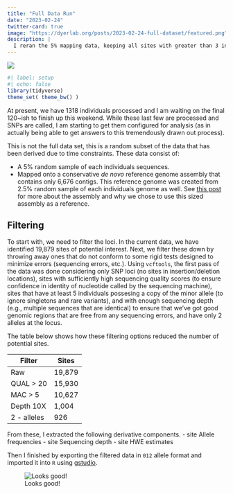 ```yaml
---
title: "Full Data Run"
date: "2023-02-24"
twitter-card: true
image: "https://dyerlab.org/posts/2023-02-24-full-dataset/featured.png"
description: | 
  I reran the 5% mapping data, keeping all sites with greater than 3 individuals in them, through freebayes.  This last SNP calling finished on <tt>Feb 24 10:37:29 EST 2023</tt> yielding a potential of 19,879 identified sites across 1318 individuals.  This includes all the base individuals, all the confiscated individuals, and the extra sampels that were added to the analysis from the western portion of the species range.  There are some samples that did not process correctly, I think I may need to remap these individuals and throw them in with the few smaller singleton sites.  I'll start this today and should be finished by Monday.  However, this is a good start on what we are needing.
---
```


![](featured.png)

```r
#| label: setup
#| echo: false
library(tidyverse)
theme_set( theme_bw() )
```


At present, we have 1318 individuals processed and I am waiting on the final 120~ish to finish up this weekend.  While these last few are processed and SNPs are called, I am starting to get them configured for analysis (as in actually being able to get answers to this tremendously drawn out process).

This is not the full data set, this is a random subset of the data that has been derived due to time constraints.   These data consist of:

- A 5% random sample of each individuals sequences.
- Mapped onto a conservative *de novo* reference genome assembly that contains only 6,676 contigs.  This reference genome was created from 2.5% random sample of each individuals genome as well.  See [this post](https://dyerlab.org/posts/2023-01-ddradseq-progress/) for more about the assembly and why we chose to use this sized assembly as a reference.

## Filtering

To start with, we need to filter the loci.  In the current data, we have identified 19,879 sites of potential interest.  Next, we filter these down by throwing away ones that do not conform to some rigid tests designed to minimize errors (sequencing errors, etc.).  Using `vcftools`, the first pass of the data was done considering only SNP loci (no sites in insertion/deletion locations), sites with sufficiently high sequencing quality scores (to ensure confidence in identity of nucleotide called by the sequencing machine), sites that have at least 5 individuals possesing a copy of the minor allele (to ignore singletons and rare variants), and with enough sequencing depth (e.g., multiple sequences that are identical) to ensure that we've got good genomic regions that are free from any sequencing errors, and have only 2 alleles at the locus.  

The table below shows how these filtering options reduced the number of potential sites.

Filter      | Sites   
------------|---------   
Raw         | 19,879 
QUAL > 20   | 15,930 
MAC > 5     | 10,627
Depth 10X   |  1,004
2 - alleles |    926

From these, I extracted the following derivative components.
- site Allele frequencies 
- site Sequencing depth
- site HWE estimates

Then I finished by exporting the filtered data in `012` allele format and imported it into `R` using [gstudio](https://github.com/dyerlab/gstudio/).


![Looks good!](filesystem.png)


